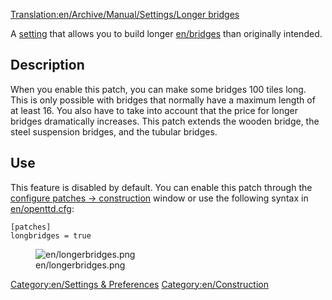[[Translation:en/Archive/Manual/Settings/Longer bridges]]


[[Category:en/Settings & Preferences]]
[[Category:en/Construction]]

{{en/historic|Currently these are two settings: [[en/Archive/Manual/Settings/Advanced Settings/Construction#Maximum bridge length|Maximum bridge length]] & [[en/Archive/Manual/Settings/Advanced Settings/Construction#Maximum tunnel length|Maximum tunnel length]] }} 

A [[en/Archive/Manual/Settings/Advanced Settings|setting]] that allows you to build longer [[en/bridges]] than originally intended.

== Description ==
When you enable this patch, you can make some bridges 100 tiles long. This is only possible with bridges that normally have a maximum length of at least 16. You also have to take into account that the price for longer bridges dramatically increases. This patch extends the wooden bridge, the steel suspension bridges, and the tubular bridges.

== Use ==
This feature is disabled by default. You can enable this patch through the [[en/Archive/Manual/Settings/Advanced Settings/Construction#Allow building very long bridges|configure patches -> construction]] window or use the following syntax in [[en/openttd.cfg]]:

 [patches]
 longbridges = true

[[File:en/longerbridges.png|center]]